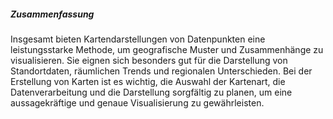 ##### Zusammenfassung

Insgesamt bieten Kartendarstellungen von Datenpunkten eine leistungsstarke Methode,
um geografische Muster und Zusammenhänge zu visualisieren. Sie eignen sich besonders
gut für die Darstellung von Standortdaten, räumlichen Trends und regionalen Unterschieden.
Bei der Erstellung von Karten ist es wichtig, die Auswahl der Kartenart, die
Datenverarbeitung und die Darstellung sorgfältig zu planen, um eine aussagekräftige und
genaue Visualisierung zu gewährleisten.
